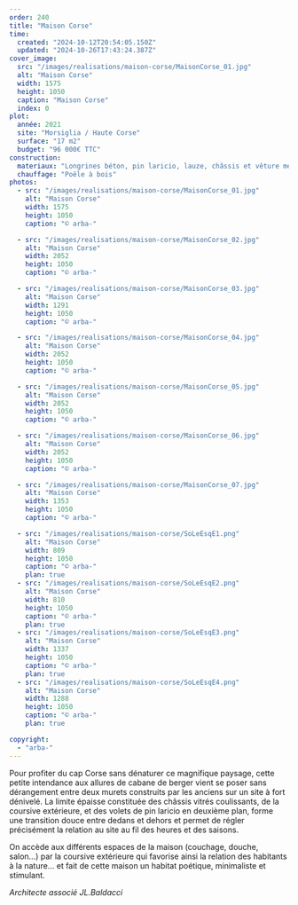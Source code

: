 ```yaml
---
order: 240
title: "Maison Corse"
time:
  created: "2024-10-12T20:54:05.150Z"
  updated: "2024-10-26T17:43:24.387Z"
cover_image:
  src: "/images/realisations/maison-corse/MaisonCorse_01.jpg"
  alt: "Maison Corse"
  width: 1575
  height: 1050
  caption: "Maison Corse"
  index: 0
plot:
  année: 2021
  site: "Morsiglia / Haute Corse"
  surface: "17 m2"
  budget: "96 000€ TTC"
construction:
  materiaux: "Longrines béton, pin laricio, lauze, châssis et vêture mélèze"
  chauffage: "Poêle à bois"
photos:
  - src: "/images/realisations/maison-corse/MaisonCorse_01.jpg"
    alt: "Maison Corse"
    width: 1575
    height: 1050
    caption: "© arba-"

  - src: "/images/realisations/maison-corse/MaisonCorse_02.jpg"
    alt: "Maison Corse"
    width: 2052
    height: 1050
    caption: "© arba-"

  - src: "/images/realisations/maison-corse/MaisonCorse_03.jpg"
    alt: "Maison Corse"
    width: 1291
    height: 1050
    caption: "© arba-"

  - src: "/images/realisations/maison-corse/MaisonCorse_04.jpg"
    alt: "Maison Corse"
    width: 2052
    height: 1050
    caption: "© arba-"

  - src: "/images/realisations/maison-corse/MaisonCorse_05.jpg"
    alt: "Maison Corse"
    width: 2052
    height: 1050
    caption: "© arba-"

  - src: "/images/realisations/maison-corse/MaisonCorse_06.jpg"
    alt: "Maison Corse"
    width: 2052
    height: 1050
    caption: "© arba-"

  - src: "/images/realisations/maison-corse/MaisonCorse_07.jpg"
    alt: "Maison Corse"
    width: 1353
    height: 1050
    caption: "© arba-"

  - src: "/images/realisations/maison-corse/SoLeEsqE1.png"
    alt: "Maison Corse"
    width: 809
    height: 1050
    caption: "© arba-"
    plan: true
  - src: "/images/realisations/maison-corse/SoLeEsqE2.png"
    alt: "Maison Corse"
    width: 810
    height: 1050
    caption: "© arba-"
    plan: true
  - src: "/images/realisations/maison-corse/SoLeEsqE3.png"
    alt: "Maison Corse"
    width: 1337
    height: 1050
    caption: "© arba-"
    plan: true
  - src: "/images/realisations/maison-corse/SoLeEsqE4.png"
    alt: "Maison Corse"
    width: 1288
    height: 1050
    caption: "© arba-"
    plan: true

copyright:
  - "arba-"
---
```


Pour profiter du cap Corse sans dénaturer ce magnifique paysage, cette petite intendance aux allures de cabane de berger vient se poser sans dérangement entre deux murets construits par les anciens sur un site à fort dénivelé.
La limite épaisse constituée des châssis vitrés coulissants, de la coursive extérieure, et des volets de pin laricio en deuxième plan, forme une transition douce entre dedans et dehors et permet de régler précisément la relation au site au fil des heures et des saisons.

On accède aux différents espaces de la maison (couchage, douche, salon…) par la coursive extérieure qui favorise ainsi la relation des habitants à la nature… et fait de cette maison un habitat poétique, minimaliste et stimulant.

_Architecte associé JL.Baldacci_
